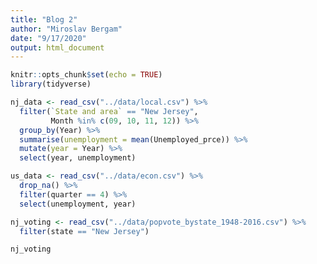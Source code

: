 ```yaml
---
title: "Blog 2"
author: "Miroslav Bergam"
date: "9/17/2020"
output: html_document
---
```


```r
knitr::opts_chunk$set(echo = TRUE)
library(tidyverse)
```

```r

nj_data <- read_csv("../data/local.csv") %>%
  filter(`State and area` == "New Jersey",
         Month %in% c(09, 10, 11, 12)) %>%
  group_by(Year) %>%
  summarise(unemployment = mean(Unemployed_prce)) %>%
  mutate(year = Year) %>%
  select(year, unemployment)

us_data <- read_csv("../data/econ.csv") %>%
  drop_na() %>%
  filter(quarter == 4) %>%
  select(unemployment, year)

nj_voting <- read_csv("../data/popvote_bystate_1948-2016.csv") %>%
  filter(state == "New Jersey")

nj_voting

```



